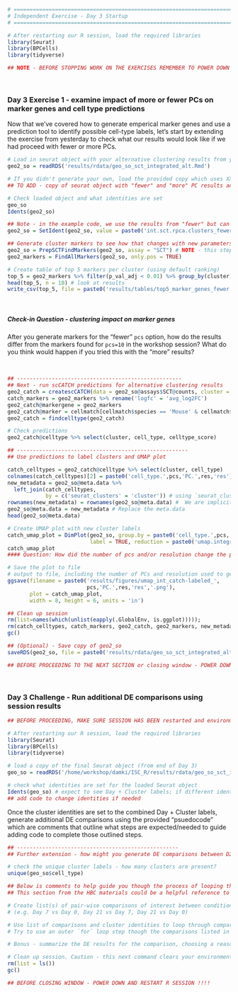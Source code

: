 

```r
# =========================================================================
# Independent Exercise - Day 3 Startup
# =========================================================================

# After restarting our R session, load the required libraries
library(Seurat)
library(BPCells)
library(tidyverse)

## NOTE - BEFORE STOPPING WORK ON THE EXERCISES REMEMBER TO POWER DOWN AND RESTART R SESSION !!!!
```

<br/>


### Day 3 Exercise 1 - examine impact of more or fewer PCs on marker genes and cell type predictions

Now that we've covered how to generate emperical marker genes and use a prediction tool to identify possible cell-type labels, let's start by extending the exercise from yesterday to check what our results would look like if we had proceed with fewer or more PCs.

```r
# Load in seurat object with your alternative clustering results from yesterday's exercises
geo2_so = readRDS('results/rdata/geo_so_sct_integrated_alt.Rmd')

# If you didn't generate your own, load the provided copy which uses XX and XX parameters
## TO ADD - copy of seurat object with "fewer" and "more" PC results added

# Check loaded object and what identities are set
geo_so
Idents(geo2_so)

## Note - in the example code, we use the results from "fewer" but can swap to "more" instead
geo2_so = SetIdent(geo2_so, value = paste0('int.sct.rpca.clusters_fewer'))
```

```r
## Generate cluster markers to see how that changes with new parameters 
geo2_so = PrepSCTFindMarkers(geo2_so, assay = "SCT") # NOTE - this step will take some time to run
geo2_markers = FindAllMarkers(geo2_so, only.pos = TRUE)

# Create table of top 5 markers per cluster (using default ranking)
top_5 = geo2_markers %>% filter(p_val_adj < 0.01) %>% group_by(cluster) %>% slice_head(n = 5)
head(top_5, n = 10) # look at results
write_csv(top_5, file = paste0('results/tables/top5_marker_genes_fewer.csv'))
```
<br/>

##### Check-in Question - clustering impact on marker genes
After you generate markers for the "fewer" `pcs` option, how do the results differ from the markers found for `pcs=10` in the workshop session? What do you think would happen if you tried this with the "more" results?

<br/>

```r
## ----------------------------------------------------
## Next - run scCATCH predictions for alternative clustering results
geo2_catch = createscCATCH(data = geo2_so@assays$SCT@counts, cluster = as.character(Idents(geo2_so)))
catch_markers = geo2_markers %>% rename('logfc' = 'avg_log2FC')
geo2_catch@markergene = geo2_markers
geo2_catch@marker = cellmatch[cellmatch$species == 'Mouse' & cellmatch$tissue %in% c('Blood', 'Peripheral Blood', 'Muscle', 'Skeletal muscle', 'Epidermis', 'Skin'), ]
geo2_catch = findcelltype(geo2_catch)

# Check predictions
geo2_catch@celltype %>% select(cluster, cell_type, celltype_score)
```

```r
## ------------------------------------------------------
## Use predictions to label clusters and UMAP plot

catch_celltypes = geo2_catch@celltype %>% select(cluster, cell_type)
colnames(catch_celltypes)[2] = paste0('cell_type.',pcs,'PC.',res,'res')
new_metadata = geo2_so@meta.data %>% 
  left_join(catch_celltypes, 
            by = c('seurat_clusters' = 'cluster')) # using `seurat_clusters`, which will store the most recently generated cluster labels for each cell
rownames(new_metadata) = rownames(geo2_so@meta.data) #  We are implicitly relying on the same row order!
geo2_so@meta.data = new_metadata # Replace the meta.data
head(geo2_so@meta.data)

# Create UMAP plot with new cluster labels
catch_umap_plot = DimPlot(geo2_so, group.by = paste0('cell_type.',pcs,'PC.',res,'res'), 
                          label = TRUE, reduction = paste0('umap.integrated.sct.rpca_',pcs,'PC'))
catch_umap_plot
#### Question: How did the number of pcs and/or resolution change the predictions? Do you think the predictions correspond better or worse to the cluster structure we see in the UMAP?

# Save the plot to file
# output to file, including the number of PCs and resolution used to generate results
ggsave(filename = paste0('results/figures/umap_int_catch-labeled_', 
                         pcs,'PC.',res,'res','.png'),
       plot = catch_umap_plot, 
       width = 8, height = 6, units = 'in')

## Clean up session 
rm(list=names(which(unlist(eapply(.GlobalEnv, is.ggplot))))); 
rm(catch_celltypes, catch_markers, geo2_catch, geo2_markers, new_metadata, top_5); 
gc()

## (Optional) - Save copy of geo2_so
saveRDS(geo2_so, file = paste0('results/rdata/geo_so_sct_integrated_alt.rds'))

## BEFORE PROCEEDING TO THE NEXT SECTION or closing window - POWER DOWN AND RESTART R SESSION

```
<br/>

### Day 3 Challenge - Run additional DE comparisons using session results

```r
## BEFORE PROCEEDING, MAKE SURE SESSION HAS BEEN restarted and environment is clear

# After restarting our R session, load the required libraries
library(Seurat)
library(BPCells)
library(tidyverse)

# load a copy of the final Seurat object (from end of Day 3)
geo_so = readRDS('/home/workshop/damki/ISC_R/results/rdata/geo_so_sct_integrated_final.rds')

# check what identities are set for the loaded Seurat object
Idents(geo_so) # expect to see Day + Cluster labels; if different identities are set, how would you change them?
## add code to change identities if needed
```

Once the cluster identities are set to the combined Day + Cluster labels, generate additional DE comparisons using the provided "psuedocode" which are comments that outline what steps are expected/needed to guide adding code to complete those outlined steps.
```r
## ---------------------------------------------------
## Further extension - how might you generate DE comparisons between D21 and D7 for all annotated clusters?

# check the unique cluster labels - how many clusters are present?
unique(geo_so$cell_type)

## Below is comments to help guide you though the process of looping through all the comparisons of interest, for all labeled clusters
## This section from the HBC materials could be a helpful reference to aid in filling in the code: https://hbctraining.github.io/scRNA-seq_online/lessons/pseudobulk_DESeq2_scrnaseq.html

# Create list(s) of pair-wise comparisons of interest between conditions, ideally specifying Case and Control 
# (e.g. Day 7 vs Day 0, Day 21 vs Day 7, Day 21 vs Day 0)

# Use list of comparisons and cluster identities to loop through comparisons of interest (for standard DE comparisons) and save results to files
# Try to use an outer `for` loop step though the comparisons listed in previous step and an inner `for` loop to cycle through all the clusters

# Bonus - summarize the DE results for the comparison, choosing a reasonable set of thresholds to call the number of DE genes, & save summary to file

# Clean up session. Caution - this next command clears your environment of all objects
rm(list = ls())
gc()

## BEFORE CLOSING WINDOW - POWER DOWN AND RESTART R SESSION !!!!

```

</br>
